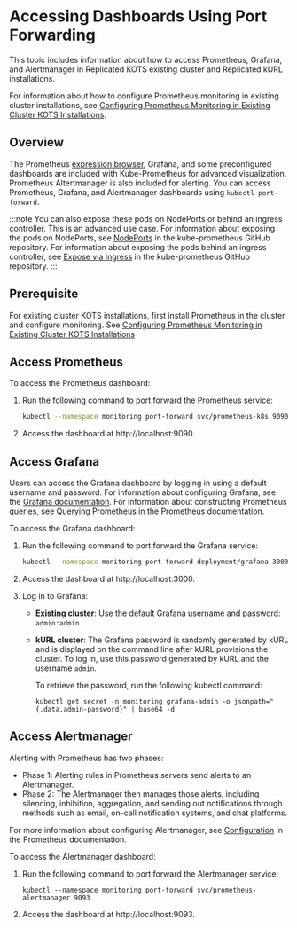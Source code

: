 # Accessing Dashboards Using Port Forwarding

This topic includes information about how to access Prometheus, Grafana, and Alertmanager in Replicated KOTS existing cluster and Replicated kURL installations.

For information about how to configure Prometheus monitoring in existing cluster installations, see [Configuring Prometheus Monitoring in Existing Cluster KOTS Installations](monitoring-applications).

## Overview

The Prometheus [expression browser](https://prometheus.io/docs/visualization/browser/), Grafana, and some preconfigured dashboards are included with Kube-Prometheus for advanced visualization. Prometheus Altertmanager is also included for alerting. You can access Prometheus, Grafana, and Alertmanager dashboards using `kubectl port-forward`.

:::note
You can also expose these pods on NodePorts or behind an ingress controller. This is an advanced use case. For information about exposing the pods on NodePorts, see [NodePorts](https://github.com/prometheus-operator/kube-prometheus/blob/main/docs/customizations/node-ports.md) in the kube-prometheus GitHub repository. For information about exposing the pods behind an ingress controller, see [Expose via Ingress](https://github.com/prometheus-operator/kube-prometheus/blob/main/docs/customizations/exposing-prometheus-alertmanager-grafana-ingress.md) in the kube-prometheus GitHub repository.
:::

## Prerequisite

For existing cluster KOTS installations, first install Prometheus in the cluster and configure monitoring. See [Configuring Prometheus Monitoring in Existing Cluster KOTS Installations](monitoring-applications)

## Access Prometheus

To access the Prometheus dashboard:

1. Run the following command to port forward the Prometheus service:

   ```bash
   kubectl --namespace monitoring port-forward svc/prometheus-k8s 9090
   ```

1. Access the dashboard at http://localhost:9090.

## Access Grafana

Users can access the Grafana dashboard by logging in using a default username and password. For information about configuring Grafana, see the [Grafana documentation](https://grafana.com/docs/). For information about constructing Prometheus queries, see [Querying Prometheus](https://prometheus.io/docs/prometheus/latest/querying/basics/) in the Prometheus documentation.

To access the Grafana dashboard:

1. Run the following command to port forward the Grafana service:

   ```bash
   kubectl --namespace monitoring port-forward deployment/grafana 3000
   ```
1. Access the dashboard at http://localhost:3000.
1. Log in to Grafana:
   * **Existing cluster**: Use the default Grafana username and password: `admin:admin`.
   * **kURL  cluster**: The Grafana password is randomly generated by kURL and is displayed on the command line after kURL provisions the cluster. To log in, use this password generated by kURL and the username `admin`.

      To retrieve the password, run the following kubectl command:

      ```
      kubectl get secret -n monitoring grafana-admin -o jsonpath="{.data.admin-password}" | base64 -d
      ```

## Access Alertmanager

Alerting with Prometheus has two phases:

* Phase 1: Alerting rules in Prometheus servers send alerts to an Alertmanager.
* Phase 2: The Alertmanager then manages those alerts, including silencing, inhibition, aggregation, and sending out notifications through methods such as email, on-call notification systems, and chat platforms.

For more information about configuring Alertmanager, see [Configuration](https://prometheus.io/docs/alerting/configuration/) in the Prometheus documentation.

To access the Alertmanager dashboard:

1. Run the following command to port forward the Alertmanager service:

   ```
   kubectl --namespace monitoring port-forward svc/prometheus-alertmanager 9093
   ```

1. Access the dashboard at http://localhost:9093.